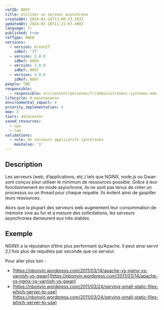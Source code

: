 ```yaml
---
refID: 0097
title: Utiliser un serveur asynchrone
createdAt: 2024-02-14T13:00:23.183Z
updatedAt: 2024-02-16T11:21:07.490Z
language: fr
published: true
refType: RWEB
versions:
  - version: GreenIT
    idRef: '77'
  - version: 2.0.0
    idRef: 0094
  - version: 3.0.0
    idRef: 0097
  - version: 4.0.0
    idRef: 0097
people: TBD
responsible:
  - responsible: src/content/personas/fr/administrateur-systemes.mdx
lifecycle: 8-maintenance
environmental_impact: 4
priority_implementation: 4
moe: 3
tiers: datacenter
saved_resources:
  - cpu
  - ram
validations:
  - rule: de serveurs applicatifs synchrones
    maxValue: '1'
---
```


## Description

Les serveurs (web, d’applications, etc.) tels que NGINX, node.js ou Gwan sont conçus pour utiliser le minimum de ressources possible. Grâce à leur fonctionnement en mode asynchrone, ils ne sont pas tenus de créer un processus ou un thread pour chaque requête. Ils évitent ainsi de gaspiller leurs ressources.

Alors que la plupart des serveurs web augmentent leur consommation de mémoire vive au fur et à mesure des sollicitations, les serveurs asynchrones demeurent eux très stables.

## Exemple

NGINX a la réputation d’être plus performant qu’Apache. Il peut ainsi servir 2,1 fois plus de requêtes par seconde que ce serveur.

Pour aller plus loin :

* [https://nbonvin.wordpress.com/2011/03/14/apache-vs-nginx-vs-varnish-vs-gwan](https://nbonvin.wordpress.com/2011/03/14/apache-vs-nginx-vs-varnish-vs-gwan)
* [https://nbonvin.wordpress.com/2011/03/24/serving-small-static-files-which-server-to-use](https://nbonvin.wordpress.com/2011/03/24/serving-small-static-files-which-server-to-use)
